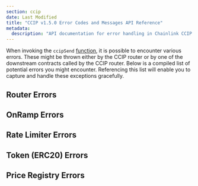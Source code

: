 ```yaml
---
section: ccip
date: Last Modified
title: "CCIP v1.5.0 Error Codes and Messages API Reference"
metadata:
  description: "API documentation for error handling in Chainlink CCIP v1.5.0, including router, onramp, rate limiter, and token-related errors."
---
```



<CcipCommon callout="importCCIPPackage150" />

When invoking the `ccipSend` [function](/ccip/api-reference/v1.5.0/i-router-client#ccipsend), it is possible to encounter various errors. These might be thrown either by the CCIP router or by one of the downstream contracts called by the CCIP router. Below is a compiled list of potential errors you might encounter. Referencing this list will enable you to capture and handle these exceptions gracefully.

## Router Errors

<CCIPSendError type="router" version="v1_5_0" />

## OnRamp Errors

<CCIPSendError type="onramp" version="v1_5_0" />

## Rate Limiter Errors

<CCIPSendError type="rate-limiter" version="v1_5_0" />

## Token (ERC20) Errors

<CCIPSendError type="erc20" version="v1_5_0" />

## Price Registry Errors

<CCIPSendError type="price-registry" version="v1_5_0" />

